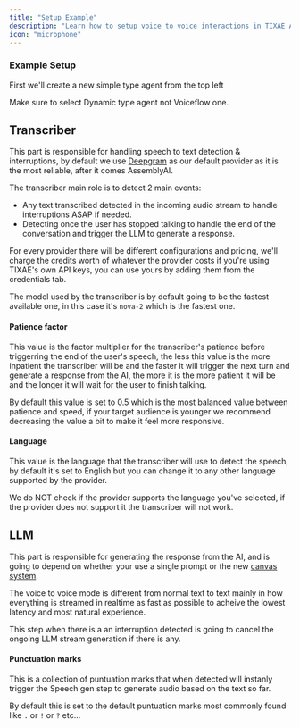 ```yaml
---
title: "Setup Example"
description: "Learn how to setup voice to voice interactions in TIXAE Agents."
icon: "microphone"
---
```


### Example Setup

First we'll create a new simple type agent from the top left

<Warning>Make sure to select Dynamic type agent not Voiceflow one.</Warning>

## Transcriber

This part is responsible for handling speech to text detection & interruptions, by default we use [Deepgram](https://www.deepgram.com/) as our default provider as it is the most reliable, after it comes AssemblyAI.

The transcriber main role is to detect 2 main events:

- Any text transcribed detected in the incoming audio stream to handle interruptions ASAP if needed.
- Detecting once the user has stopped talking to handle the end of the conversation and trigger the LLM to generate a response.

For every provider there will be different configurations and pricing, we'll charge the credits worth of whatever the provider costs if you're using TIXAE's own API keys, you can use yours by adding them from the credentials tab.

The model used by the transcriber is by default going to be the fastest available one, in this case it's `nova-2` which is the fastest one.

#### Patience factor

This value is the factor multiplier for the transcriber's patience before triggerring the end of the user's speech, the less this value is the more inpatient the transcriber will be and the faster it will trigger the next turn and generate a response from the AI, the more it is the more patient it will be and the longer it will wait for the user to finish talking.

By default this value is set to 0.5 which is the most balanced value between patience and speed, if your target audience is younger we recommend decreasing the value a bit to make it feel more responsive.

#### Language

This value is the language that the transcriber will use to detect the speech, by default it's set to English but you can change it to any other language supported by the provider.

<Warning>

We do NOT check if the provider supports the language you've selected, if the provider does not support it the transcriber will not work.

</Warning>

## LLM

This part is responsible for generating the response from the AI, and is going to depend on whether your use a single prompt or the new [canvas system](/canvas/introduction).

The voice to voice mode is different from normal text to text mainly in how everything is streamed in realtime as fast as possible to acheive the lowest latency and most natural experience.

This step when there is a an interruption detected is going to cancel the ongoing LLM stream generation if there is any.

#### Punctuation marks

This is a collection of puntuation marks that when detected will instanly trigger the Speech gen step to generate audio based on the text so far.

By default this is set to the default puntuation marks most commonly found like `.` or `!` or `?` etc...

